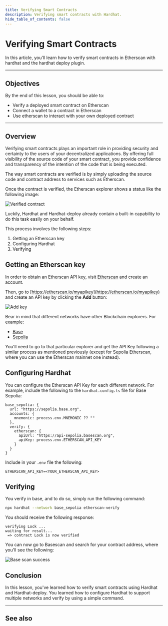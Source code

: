 ```yaml
---
title: Verifying Smart Contracts
description: Verifying smart contracts with Hardhat.
hide_table_of_contents: false
---
```


# Verifying Smart Contracts

In this article, you'll learn how to verify smart contracts in Etherscan with hardhat and the hardhat deploy plugin.

---

## Objectives

By the end of this lesson, you should be able to:

- Verify a deployed smart contract on Etherscan
- Connect a wallet to a contract in Etherscan
- Use etherscan to interact with your own deployed contract

---

## Overview

Verifying smart contracts plays an important role in providing security and certainty to the users of your decentralized applications. By offering full visibility of the source code of your smart contract, you provide confidence and transparency of the intention of the code that is being executed.

The way smart contracts are verified is by simply uploading the source code and contract address to services such as Etherscan.

Once the contract is verified, the Etherscan explorer shows a status like the following image:

![Verified contract](https://github.com/base/web/blob/master/apps/base-docs/docs/public/images/learn/hardhat-verify/hardhat-verify.png)

Luckily, Hardhat and Hardhat-deploy already contain a built-in capability to do this task easily on your behalf.

This process involves the following steps:

1. Getting an Etherscan key
2. Configuring Hardhat
3. Verifying

## Getting an Etherscan key

In order to obtain an Etherscan API key, visit [Etherscan](https://etherscan.io/) and create an account.

Then, go to [https://etherscan.io/myapikey](https://etherscan.io/myapikey) and create an API key by clicking the **Add** button:

![Add key](https://github.com/base/web/blob/master/apps/base-docs/docs/public/images/learn/hardhat-verify/harhat-verify-create-key.png)

Bear in mind that different networks have other Blockchain explorers. For example:

- [Base](https://basescan.org/)
- [Sepolia](https://sepolia.etherscan.io/)

You'll need to go to that particular explorer and get the API Key following a similar process as mentioned previously (except for Sepolia Etherscan, where you can use the Etherscan mainnet one instead).

## Configuring Hardhat

You can configure the Etherscan API Key for each different network. For example, include the following to the `hardhat.config.ts` file for Base Sepolia:

```tsx
base_sepolia: {
  url: "https://sepolia.base.org",
  accounts: {
    mnemonic: process.env.MNEMONIC ?? ""
  },
  verify: {
    etherscan: {
      apiUrl: "https://api-sepolia.basescan.org",
      apiKey: process.env.ETHERSCAN_API_KEY
    }
  }
}
```

Include in your `.env` file the following:

```
ETHERSCAN_API_KEY=<YOUR_ETHERSCAN_API_KEY>
```

## Verifying

You verify in base, and to do so, simply run the following command:

```bash
npx hardhat --network base_sepolia etherscan-verify
```

You should receive the following response:

```
verifying Lock ...
waiting for result...
 => contract Lock is now verified
```

You can now go to Basescan and search for your contract address, where you'll see the following:

![Base scan success](/images/learn/hardhat-verify/hardhat-verify-success.png)

## Conclusion

In this lesson, you've learned how to verify smart contracts using Hardhat and Hardhat-deploy. You learned how to configure Hardhat to support multiple networks and verify by using a simple command.

---

## See also

[Solidity Docs]: https://docs.soliditylang.org/en/v0.8.17/
[Remix Project]: https://remix-project.org/
[Hardhat Deploy]: https://github.com/wighawag/hardhat-deploy


<PolicyBanner />